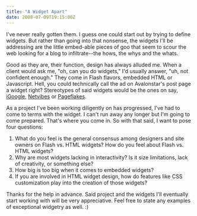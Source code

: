 ```yaml
---
title: "A Widget Apart"
date: 2008-07-09T19:15:00Z
---
```


I've never really gotten them. I guess one could start out by trying to define widgets. But rather than going into that nonsense, the widgets I'll be addressing are the little embed-able pieces of goo that seem to scour the web looking for a blog to infiltrate--the hows, the whys and the whats.

Good as they are, their function, design has always alluded me. When a client would ask me, "oh, can you do widgets," I'd usually answer, "uh, not confident enough." They come in Flash flavors, embedded HTML or Javascript. Hell, you could technically call the ad on Avalonstar's post page a widget right? Stereotypes of said widgets would be the ones on say, [iGoogle][1], [Netvibes][2] or [Pageflakes][3].

As a project I've been working diligently on has progressed, I've had to come to terms with the widget. I can't run away any longer but I'm going to come prepared. That's where you come in. So with that said, I want to pose four questions:

1.    What do you feel is the general consensus among designers and site owners on Flash vs. HTML widgets? How do you feel about Flash vs. HTML widgets?
2.    Why are most widgets lacking in interactivity? Is it size limitations, lack of creativity, or something else?
3.    How big is too big when it comes to embedded widgets?
4.    If you are involved in HTML widget design, how do features like CSS customization play into the creation of those widgets?

Thanks for the help in advance. Said project and the widgets I'll eventually start working with will be very appreciative. Feel free to state any examples of exceptional widgetry as well. :)

[1]: http://www.google.com/ig
[2]: http://www.netvibes.com/
[3]: http://www.pageflakes.com/
